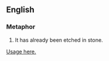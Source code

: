 ==English==

===Metaphor===

#It has already been etched in stone.

[http://entrpreneur.com/startingabusiness/article184288.html Usage here.]